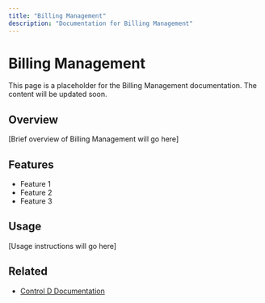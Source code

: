 ```yaml
---
title: "Billing Management"
description: "Documentation for Billing Management"
---
```


# Billing Management

This page is a placeholder for the Billing Management documentation. The content will be updated soon.

## Overview

[Brief overview of Billing Management will go here]

## Features

- Feature 1
- Feature 2
- Feature 3

## Usage

[Usage instructions will go here]

## Related

- [Control D Documentation](https://docs.controld.com/)
